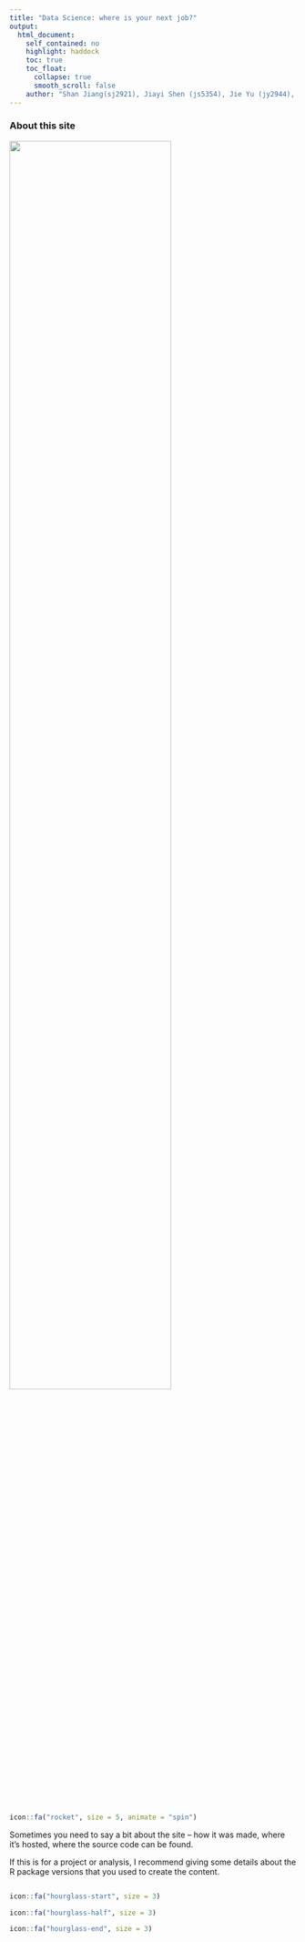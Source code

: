 ```yaml
---
title: "Data Science: where is your next job?"
output: 
  html_document:
    self_contained: no
    highlight: haddock
    toc: true
    toc_float:
      collapse: true
      smooth_scroll: false
    author: "Shan Jiang(sj2921), Jiayi Shen (js5354), Jie Yu (jy2944), Eleanor Zhang (zz2602), Guojing Wu (gw2383)"
---
```


### About this site

<img src="images/image.jpg" style="width:75%">

```r
icon::fa("rocket", size = 5, animate = "spin")
```

Sometimes you need to say a bit about the site -- how it was made, where it's hosted, where the source code can be found. 

If this is for a project or analysis, I recommend giving some details about the R package versions that you used to create the content.

```r

```

```r
icon::fa("hourglass-start", size = 3)
```


```r
icon::fa("hourglass-half", size = 3)
```


```r
icon::fa("hourglass-end", size = 3)
```
